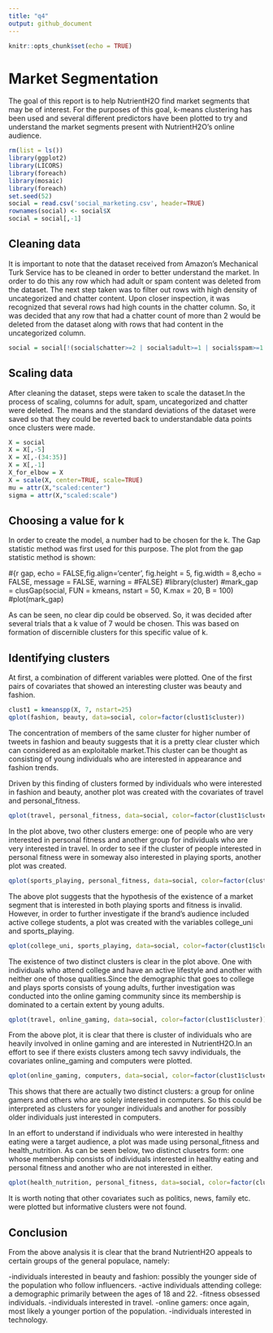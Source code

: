 ```yaml
---
title: "q4"
output: github_document
---
```


```r
knitr::opts_chunk$set(echo = TRUE)
```

# Market Segmentation

The goal of this report is to help NutrientH2O find market segments that may be of interest. For the purposes of this goal, k-means clustering has been used and several different predictors have been plotted to try and understand the market segments present with NutrientH2O's online audience.

```r
rm(list = ls())
library(ggplot2)
library(LICORS)
library(foreach)
library(mosaic)
library(foreach)
set.seed(52)
social = read.csv('social_marketing.csv', header=TRUE)
rownames(social) <- social$X
social = social[,-1]
```

## Cleaning data
It is important to note that the dataset received from Amazon's Mechanical Turk Service has to be cleaned in order to better understand the market. In order to do this any row which had adult or spam content was deleted from the dataset. The next step taken was to filter out rows with high density of uncategorized and chatter content. Upon closer inspection, it was recognized that several rows had high counts in the chatter column. So, it was decided that any row that had a chatter count of more than 2 would be deleted from the dataset along with rows that had content in the uncategorized column.

```r
social = social[!(social$chatter>=2 | social$adult>=1 | social$spam>=1 | social$uncategorized>=1),]
```

## Scaling data
After cleaning the dataset, steps were taken to scale the dataset.In the process of scaling, columns for adult, spam, uncategorized and chatter were deleted. The means and the standard deviations of the dataset were saved so that they could be reverted back to understandable data points once clusters were made.

```r
X = social
X = X[,-5]
X = X[,-(34:35)]
X = X[,-1]
X_for_elbow = X
X = scale(X, center=TRUE, scale=TRUE)
mu = attr(X,"scaled:center")
sigma = attr(X,"scaled:scale")

```

## Choosing a value for k
In order to create the model, a number had to be chosen for the k. The Gap statistic method was first used for this purpose. The plot from the gap statistic method is shown:

#{r gap, echo = FALSE,fig.align='center', fig.height = 5, fig.width = 8,echo = FALSE, message = FALSE, warning = #FALSE}
#library(cluster)
#mark_gap = clusGap(social, FUN = kmeans, nstart = 50, K.max = 20, B = 100)
#plot(mark_gap)

As can be seen, no clear dip could be observed. So, it was decided after several trials that a k value of 7 would be chosen. This was based on formation of discernible clusters for this specific value of k.

## Identifying clusters
At first, a combination of different variables were plotted. One of the first pairs of covariates that showed an interesting cluster was beauty and fashion.

```r
clust1 = kmeanspp(X, 7, nstart=25)
qplot(fashion, beauty, data=social, color=factor(clust1$cluster))

```

The concentration of members of the same cluster for higher number of tweets in fashion and beauty suggests that it is a pretty clear cluster which can considered as an exploitable market.This cluster can be thought as consisting of young individuals who are interested in appearance and fashion trends.

Driven by this finding of clusters formed by individuals who were interested in fashion and beauty, another plot was created with the covariates of travel and personal_fitness.

```r
qplot(travel, personal_fitness, data=social, color=factor(clust1$cluster))

```

In the plot above, two other clusters emerge: one of people who are very interested in personal fitness and another group for individuals who are very interested in travel. In order to see if the cluster of people interested in personal fitness were in someway also interested in playing sports, another plot was created.

```r
qplot(sports_playing, personal_fitness, data=social, color=factor(clust1$cluster))

```
The above plot suggests that the hypothesis of the existence of a market segment that is interested in both playing sports and fitness is invalid. However, in order to further investigate if the brand's audience included active college students, a plot was created with the variables college_uni and sports_playing. 

```r
qplot(college_uni, sports_playing, data=social, color=factor(clust1$cluster))

```
The existence of two distinct clusters is clear in the plot above. One with individuals who attend college and have an active lifestyle and another with neither one of those qualities.Since the demographic that goes to college and plays sports consists of young adults, further investigation was conducted into the online gaming community since its membership is dominated to a certain extent by young adults.

```r
qplot(travel, online_gaming, data=social, color=factor(clust1$cluster))

```
From the above plot, it is clear that there is cluster of individuals who are heavily involved in online gaming and are interested in NutrientH2O.In an effort to see if there exists clusters among tech savvy individuals, the covariates online_gaming and computers were plotted.

```r
qplot(online_gaming, computers, data=social, color=factor(clust1$cluster))

```

This shows that there are actually two distinct clusters: a group for online gamers and others who are solely interested in computers. So this could be interpreted as clusters for younger individuals and another for possibly older individuals just interested in computers.

In an effort to understand if individuals who were interested in healthy eating were a target audience, a plot was made using personal_fitness and health_nutrition. As can be seen below, two distinct clusetrs form: one whose membership consists of individuals interested in healthy eating and personal fitness and another who are not interested in either.


```r
qplot(health_nutrition, personal_fitness, data=social, color=factor(clust1$cluster))
```


It is worth noting that other covariates such as politics, news, family etc. were plotted but informative clusters were not found. 

## Conclusion

From the above analysis it is clear that the brand NutrientH2O appeals to certain groups of the general populace, namely:

-individuals interested in beauty and fashion: possibly the younger side of the population who follow influencers.
-active individuals attending college: a demographic primarily between the ages of 18 and 22.
-fitness obsessed individuals.
-individuals interested in travel.
-online gamers: once again, most likely a younger portion of the population.
-individuals interested in technology.



